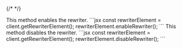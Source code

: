 {/* <script>var SUPERFLOW_TOOLBAR_API_KEY="aU1MxKP0rca2UXwKi8bl"; var SUPERFLOW_TOOLBAR_PROJECT_ID="8447060215973283";</script> */}



<Steps>
<Step title="enableRewriter()">
This method enables the rewriter.
```jsx
const rewriterElement = client.getRewriterElement();
rewriterElement.enableRewriter();
```
</Step>

<Step title="disableRewriter()">
This method disables the rewriter.
```jsx
const rewriterElement = client.getRewriterElement();
rewriterElement.disableRewriter();
```
</Step>
</Steps>